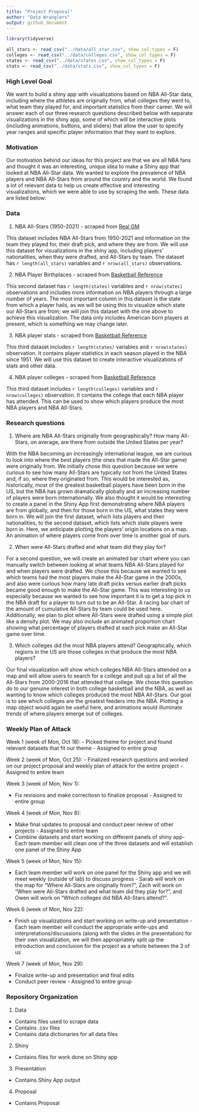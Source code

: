 ```yaml
---
title: "Project Proposal"
author: "Data Wranglers"
output: github_document
---
```


```r
library(tidyverse)
```

```r
all_stars <- read_csv("../data/all_star.csv", show_col_types = F)
colleges <- read_csv("../data/colleges.csv", show_col_types = F)
states <- read_csv("../data/states.csv", show_col_types = F)
stats <- read_csv("../data/stats.csv", show_col_types = F)
```

### High Level Goal

We want to build a shiny app with visualizations based on NBA All-Star data, including where the athletes are originally from, what colleges they went to, what team they played for, and important statistics from their career. We will answer each of our three research questions described below with separate visualizations in the shiny app, some of which will be interactive plots (including animations, buttons, and sliders) that allow the user to specify year ranges and specific player information that they want to explore.

### Motivation

Our motivation behind our ideas for this project are that we are all NBA fans and thought it was an interesting, unique idea to make a Shiny app that looked at NBA All-Star data. We wanted to explore the prevalence of NBA players and NBA All-Stars from around the country and the world. We found a lot of relevant data to help us create effective and interesting visualizations, which we were able to use by scraping the web. These data are listed below:

### Data

1. NBA All-Stars (1950-2021) - scraped from [Real GM](https://basketball.realgm.com/)

This dataset includes NBA All-Stars from 1950-2021 and information on the team they played for, their draft pick, and where they are from. We will use this dataset for visualizations in the shiny app, including players' nationalities, when they were drafted, and All-Stars by team. The dataset has `r length(all_stars)` variables and `r nrow(all_stars)` observations.


2. NBA Player Birthplaces - scraped from [Basketball Reference](https://www.basketball-reference.com/)

This second dataset has `r length(states)` variables and `r nrow(states)` observations and includes more information on NBA players through a large number of years. The most important column in this dataset is the state from which a player hails, as we will be using this to visualize which state our All-Stars are from; we will join this dataset with the one above to achieve this visualization. The data only includes American born players at present, which is something we may change later.


3. NBA player stats - scraped from [Basketball Reference](https://www.basketball-reference.com/)

This third dataset includes `r length(states)` variables and `r nrow(states)` observation. It contains player statistics in each season played in the NBA since 1951. We will use this dataset to create interactive visualizations of stats and other data.


4. NBA player colleges - scraped from [Basketball Reference](https://www.basketball-reference.com/)

This third dataset includes `r length(colleges)` variables and `r nrow(colleges)` observation. It contains the college that each NBA player has attended. This can be used to show which players produce the most NBA players and NBA All-Stars.


### Research questions

1. Where are NBA All-Stars originally from geographically? How many All-Stars, on average, are there from outside the United States per year?

With the NBA becoming an increasingly international league, we are curious to look into where the best players (the ones that made the All-Star game) were originally from. We initially chose this question because we were curious to see how many All-Stars are typically not from the United States and, if so, where they originated from. This would be interested as, historically, most of the greatest basketball players have been born in the US, but the NBA has grown dramatically globally and an increasing number of players were born internationally. We also thought it would be interesting to create a panel in the Shiny App first demonstrating where NBA players are from globally, and then for those born in the US, what states they were born in. We will join the first dataset, which lists players and their nationalities, to the second dataset, which lists which state players were born in. Here, we anticipate plotting the players' origin locations on a map. An animation of where players come from over time is another goal of ours.

2. When were All-Stars drafted and what team did they play for?

For a second question, we will create an animated bar chart where you can manually switch between looking at what teams NBA All-Stars played for and when players were drafted. We chose this because we wanted to see which teams had the most players make the All-Star game in the 2000s, and also were curious how many late draft picks versus earlier draft picks became good enough to make the All-Star game. This was interesting to us especially because we wanted to see how important it is to get a top pick in the NBA draft for a player to turn out to be an All-Star. A racing bar chart of the amount of cumulative All-Stars by team could be used here. Additionally, we plan to plot where All-Stars were drafted using a simple plot like a density plot. We may also include an animated proportion chart showing what percentage of players drafted at each pick make an All-Star game over time.

3. Which colleges did the most NBA players attend? Geographically, which regions in the US are those colleges in that produce the most NBA players?

Our final visualization will show which colleges NBA All-Stars attended on a map and will allow users to search for a college and pull up a list of all the All-Stars from 2000-2016 that attended that college. We chose this question do to our genuine interest in both college basketball and the NBA, as well as wanting to know which colleges produced the most NBA All-Stars. Our goal is to see which colleges are the greatest feeders into the NBA. Plotting a map object would again be useful here, and animations would illuminate trends of where players emerge out of colleges.

### Weekly Plan of Attack

Week 1 (week of Mon, Oct 18): 
- Picked theme for project and found relevant datasets that fit our theme - Assigned to entire group


Week 2 (week of Mon, Oct 25): 
- Finalized research questions and worked on our project proposal and weekly plan of attack for the entire project - Assigned to entire team

Week 3 (week of Mon, Nov 1):

- Fix revisions and make correctiosn to finalize proposal - Assigned to entire group

Week 4 (week of Mon, Nov 8): 

- Make final updates to proposal and conduct peer review of other projects - Assigned to entire team
- Combine datasets and start working on different panels of shiny app- Each team member will clean one of the three datasets and will establish one panel of the Shiny App

Week 5 (week of Mon, Nov 15): 

- Each team member will work on one panel for the Shiny app and we will meet weekly (outside of lab) to discuss progress - Sarab will work on the map for "Where All-Stars are originally from?", Zach will work on "When were All-Stars drafted and what team did they play for?", and Owen will work on "Which colleges did NBA All-Stars attend?".

Week 6 (week of Mon, Nov 22): 

- Finish up visualizations and start working on write-up and presentation - Each team member will conduct the appropriate write-ups and interpretations/discussions (along with the slides in the presentation) for their own visualization, we will then appropriately split up the introduction and conclusion for the project as a whole between the 3 of us

Week 7 (week of Mon, Nov 29): 

- Finalize write-up and presentation and final edits
- Conduct peer review - Assigned to entire group


### Repository Organization

1. Data
- Contains files used to scrape data
- Contains .csv files
- Contains data dictionaries for all data files

2. Shiny
- Contains files for work done on Shiny app

3. Presentation
- Contains Shiny App output

4. Proposal
- Contains Proposal
